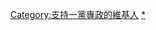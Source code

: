 {{Userbox
|border-c=red
|border-s=1
|id-c=yellow
|id-fc=red
|id-s=13
|id=一党<br>better than <br>多党
|info-c=#FF1122
|info-fc=#FFEE66
|info-s=10
|info=這個用戶认为'''[[一党制|<font color="#FFEE88">一黨制</font>]]比多党制优越。'''
}}

<includeonly>[[Category:支持一黨專政的維基人]]</includeonly>
<noinclude>[[Category:支持一黨專政的維基人|*]]</noinclude>